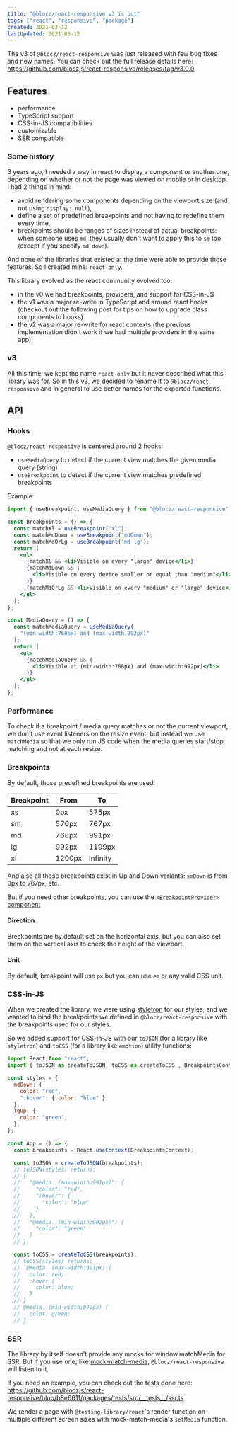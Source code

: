 ```yaml
---
title: "@blocz/react-responsive v3 is out"
tags: ["react", "responsive", "package"]
created: 2021-03-12
lastUpdated: 2021-03-12
---
```



The v3 of `@blocz/react-responsive` was just released with few bug fixes and new names. You can check out the full release details here: https://github.com/bloczjs/react-responsive/releases/tag/v3.0.0

## Features

- performance
- TypeScript support
- CSS-in-JS compatibilities
- customizable
- SSR compatible

### Some history

3 years ago, I needed a way in react to display a component or another one, depending on whether or not the page was viewed on mobile or in desktop. I had 2 things in mind:

- avoid rendering some components depending on the viewport size (and not using `display: null`),
- define a set of predefined breakpoints and not having to redefine them every time,
- breakpoints should be ranges of sizes instead of actual breakpoints: when someone uses `md`, they usually don't want to apply this to `sm` too (except if you specify `md down`).

And none of the libraries that existed at the time were able to provide those features. So I created mine: `react-only`.

This library evolved as the react community evolved too:

- in the v0 we had breakpoints, providers, and support for CSS-in-JS
- the v1 was a major re-write in TypeScript and around react hooks (checkout out the following post for tips on how to upgrade class components to hooks)
  <LinkToPost slug="react/migrating-class-components-to-hooks" />
- the v2 was a major re-write for react contexts (the previous implementation didn't work if we had multiple providers in the same app)

### v3

All this time, we kept the name `react-only` but it never described what this library was for. So in this v3, we decided to rename it to `@blocz/react-responsive` and in general to use better names for the exported functions.

## API

### Hooks

`@blocz/react-responsive` is centered around 2 hooks:

- `useMediaQuery` to detect if the current view matches the given media query (string)
- `useBreakpoint` to detect if the current view matches predefined breakpoints

Example:

```jsx
import { useBreakpoint, useMediaQuery } from "@blocz/react-responsive";

const Breakpoints = () => {
  const matchXl = useBreakpoint("xl");
  const matchMdDown = useBreakpoint("mdDown");
  const matchMdOrLg = useBreakpoint("md lg");
  return (
    <ul>
      {matchXl && <li>Visible on every "large" device</li>}
      {matchMdDown && (
        <li>Visible on every device smaller or equal than "medium"</li>
      )}
      {matchMdOrLg && <li>Visible on every "medium" or "large" device</li>}
    </ul>
  );
};

const MediaQuery = () => {
  const matchMediaQuery = useMediaQuery(
    "(min-width:768px) and (max-width:992px)"
  );
  return (
    <ul>
      {matchMediaQuery && (
        <li>Visible at (min-width:768px) and (max-width:992px)</li>
      )}
    </ul>
  );
};
```

### Performance

To check if a breakpoint / media query matches or not the current viewport, we don't use event listeners on the resize event, but instead we use `matchMedia` so that we only run JS code when the media queries start/stop matching and not at each resize.

### Breakpoints

By default, those predefined breakpoints are used:

| Breakpoint | From   | To       |
| ---------- | ------ | -------- |
| xs         | 0px    | 575px    |
| sm         | 576px  | 767px    |
| md         | 768px  | 991px    |
| lg         | 992px  | 1199px   |
| xl         | 1200px | Infinity |

And also all those breakpoints exist in Up and Down variants: `smDown` is from 0px to 767px, etc.

But if you need other breakpoints, you can use the [`<BreakpointProvider>` component](https://github.com/bloczjs/react-responsive#breakpointsprovider)

#### Direction

Breakpoints are by default set on the horizontal axis, but you can also set them on the vertical axis to check the height of the viewport.

#### Unit

By default, breakpoint will use `px` but you can use `em` or any valid CSS unit.

### CSS-in-JS

When we created the library, we were using [styletron](https://github.com/styletron/styletron) for our styles, and we wanted to bind the breakpoints we defined in `@blocz/react-responsive` with the breakpoints used for our styles.

So we added support for CSS-in-JS with our `toJSON` (for a library like `styletron`) and `toCSS` (for a library like `emotion`) utility functions:

```jsx
import React from "react";
import { toJSON as createToJSON, toCSS as createToCSS , BreakpointsContext } from "@blocz/react-responsive";

const styles = {
  mdDown: {
    color: "red",
    ":hover": { color: "blue" },
  },
  lgUp: {
    color: "green",
  },
};

const App = () => {
  const breakpoints = React.useContext(BreakpointsContext);

  const toJSON = createToJSON(breakpoints);
  // toJSON(styles) returns:
  // {
  //   "@media  (max-width:991px)": {
  //     "color": "red",
  //     ":hover": {
  //       "color": "blue"
  //     }
  //   },
  //   "@media  (min-width:992px)": {
  //     "color": "green"
  //   }
  // }

  const toCSS = createToCSS(breakpoints);
  // toCSS(styles) returns:
  // `@media  (max-width:991px) {
  //   color: red;
  //   :hover {
  //     color: blue;
  //   }
  // }
  // @media  (min-width:992px) {
  //   color: green;
  // }`
```

### SSR

The library by itself doesn’t provide any mocks for window.matchMedia for SSR. But if you use one, like [mock-match-media](https://github.com/Ayc0/mock-match-media/), `@blocz/react-responsive` will listen to it.

If you need an example, you can check out the tests done here: https://github.com/bloczjs/react-responsive/blob/b8e6611/packages/tests/src/__tests__/ssr.ts

We render a page with `@testing-library/react`'s render function on multiple different screen sizes with mock-match-media's `setMedia` function.
